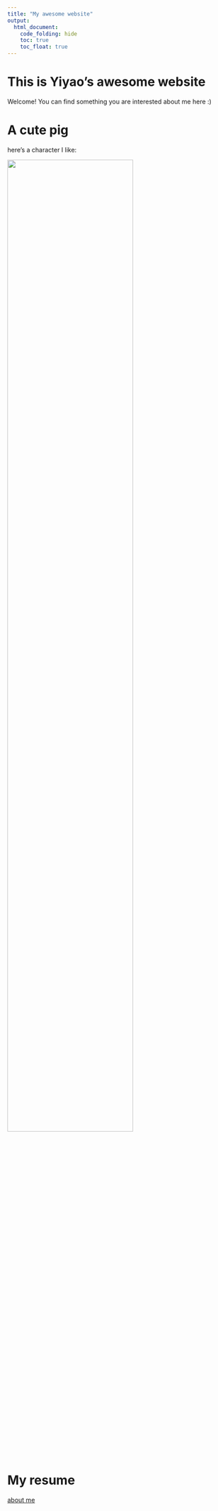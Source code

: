 ```yaml
---
title: "My awesome website"
output: 
  html_document:
    code_folding: hide
    toc: true
    toc_float: true
---
```


# This is Yiyao's awesome website

Welcome! You can find something you are interested about me here :)

# A cute pig

here's a character I like:

<img src="image/pig.jpg" style="width:75%">


# My resume

[about me](about.html)




